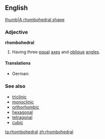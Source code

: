 ==English==
[[image:Rhombohedral.svg|thumb|A rhombohedral shape]]

===Adjective===
'''rhombohedral'''

# {{crystallography}} Having three [[equal]] [[axes]] and [[oblique]] [[angle]]s.

====Translations====
{{trans-top|having three equal axes and oblique angles}}
* German: {{t-|de|rhomboedrisch}}
{{trans-mid}}
{{trans-bottom}}

===See also===
*[[triclinic]]
*[[monoclinic]] 
*[[orthorhombic]]
*[[hexagonal]] 
*[[tetragonal]]
*[[cubic]]

[[ta:rhombohedral]]
[[zh:rhombohedral]]